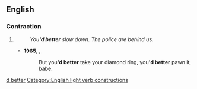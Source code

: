 ==English==

===Contraction===
{{head|en|contractions}}

# {{contraction of|had better|lang=en}}
#: ''You''''d better''' slow down. The police are behind us.''
#* '''1965''', {{w|Bob Dylan}}, {{w|Like a Rolling Stone}}
#*: But you''''d better''' take your diamond ring, you''''d better''' pawn it, babe.
<!--Reasons for this entry. 1. Had better is very rarely used in it's full form. 2. Easily misunderstood as contraction of "would better" .. Algrif-->

[[Category:English contractions|d better]]
[[Category:English light verb constructions]]